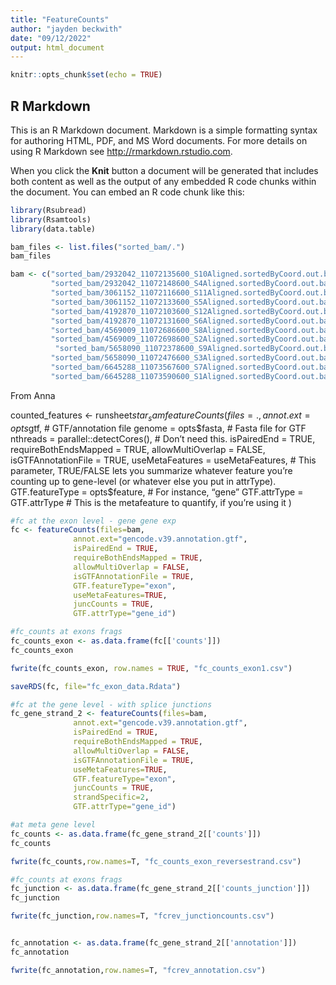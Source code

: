 ---
title: "FeatureCounts"
author: "jayden beckwith"
date: "09/12/2022"
output: html_document
---

```{r setup, include=FALSE}
knitr::opts_chunk$set(echo = TRUE)
```

## R Markdown

This is an R Markdown document. Markdown is a simple formatting syntax for authoring HTML, PDF, and MS Word documents. For more details on using R Markdown see <http://rmarkdown.rstudio.com>.

When you click the **Knit** button a document will be generated that includes both content as well as the output of any embedded R code chunks within the document. You can embed an R code chunk like this:

```{r cars}
library(Rsubread)
library(Rsamtools)
library(data.table)

```

```{r pressure, echo=FALSE}
bam_files <- list.files("sorted_bam/.")
bam_files

bam <- c("sorted_bam/2932042_11072135600_S10Aligned.sortedByCoord.out.bam", 
         "sorted_bam/2932042_11072148600_S4Aligned.sortedByCoord.out.bam",
         "sorted_bam/3061152_11072116600_S11Aligned.sortedByCoord.out.bam",
         "sorted_bam/3061152_11072133600_S5Aligned.sortedByCoord.out.bam", 
         "sorted_bam/4192870_11072103600_S12Aligned.sortedByCoord.out.bam",
         "sorted_bam/4192870_11072131600_S6Aligned.sortedByCoord.out.bam", 
         "sorted_bam/4569009_11072686600_S8Aligned.sortedByCoord.out.bam",
         "sorted_bam/4569009_11072698600_S2Aligned.sortedByCoord.out.bam", 
          "sorted_bam/5658090_11072378600_S9Aligned.sortedByCoord.out.bam",
         "sorted_bam/5658090_11072476600_S3Aligned.sortedByCoord.out.bam",
         "sorted_bam/6645288_11073567600_S7Aligned.sortedByCoord.out.bam",
         "sorted_bam/6645288_11073590600_S1Aligned.sortedByCoord.out.bam" )
```
From Anna

counted_features <- runsheet$star_sam %>%
  featureCounts(
    files = .,
    annot.ext = opts$gtf, # GTF/annotation file
    genome = opts$fasta, # Fasta file for GTF
    nthreads = parallel::detectCores(), # Don’t need this.
    isPairedEnd = TRUE,
    requireBothEndsMapped = TRUE,
    allowMultiOverlap = FALSE,
    isGTFAnnotationFile = TRUE,
    useMetaFeatures = useMetaFeatures, # This parameter, TRUE/FALSE lets you summarize whatever feature you’re counting up to gene-level (or whatever else you put in attrType).
    GTF.featureType = opts$feature, # For instance, “gene”
    GTF.attrType = GTF.attrType # This is the metafeature to quantify, if you’re using it
  )


```{r pressure, echo=FALSE}

#fc at the exon level - gene gene exp
fc <- featureCounts(files=bam,
              annot.ext="gencode.v39.annotation.gtf",
              isPairedEnd = TRUE,
              requireBothEndsMapped = TRUE,
              allowMultiOverlap = FALSE,
              isGTFAnnotationFile = TRUE,
              GTF.featureType="exon",
              useMetaFeatures=TRUE,
              juncCounts = TRUE,
              GTF.attrType="gene_id")
```
```{r}
#fc_counts at exons frags
fc_counts_exon <- as.data.frame(fc[['counts']])
fc_counts_exon
```
```{r}
fwrite(fc_counts_exon, row.names = TRUE, "fc_counts_exon1.csv")
```



```{r}
saveRDS(fc, file="fc_exon_data.Rdata")
```


```{r}
#fc at the gene level - with splice junctions
fc_gene_strand_2 <- featureCounts(files=bam,
              annot.ext="gencode.v39.annotation.gtf",
              isPairedEnd = TRUE,
              requireBothEndsMapped = TRUE,
              allowMultiOverlap = FALSE,
              isGTFAnnotationFile = TRUE,
              useMetaFeatures=TRUE,
              GTF.featureType="exon",
              juncCounts = TRUE,
              strandSpecific=2,    
              GTF.attrType="gene_id")
```
```{r}
#at meta gene level 
fc_counts <- as.data.frame(fc_gene_strand_2[['counts']])
fc_counts

fwrite(fc_counts,row.names=T, "fc_counts_exon_reversestrand.csv")
```
```{r}
#fc_counts at exons frags
fc_junction <- as.data.frame(fc_gene_strand_2[['counts_junction']])
fc_junction

fwrite(fc_junction,row.names=T, "fcrev_junctioncounts.csv")


fc_annotation <- as.data.frame(fc_gene_strand_2[['annotation']])
fc_annotation

fwrite(fc_annotation,row.names=T, "fcrev_annotation.csv")

```

